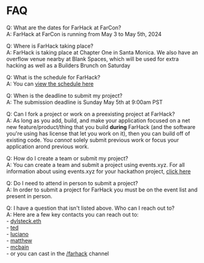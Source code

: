 # FAQ

Q: What are the dates for FarHack at FarCon? <br/>
A: FarHack at FarCon is running from May 3 to May 5th, 2024

Q: Where is FarHack taking place? <br/>
A: FarHack is taking place at Chapter One in Santa Monica. We also have an overflow venue nearby at Blank Spaces, which will be used for extra hacking as well as a Builders Brunch on Saturday

Q: What is the schedule for FarHack? <br/>
A: You can [view the schedule here](/hacking-guide/schedule)

Q: When is the deadline to submit my project? <br/>
A: The submission deadline is Sunday May 5th at 9:00am PST

Q: Can I fork a project or work on a preexisting project at FarHack? <br/>
A: As long as you add, build, and make your application focused on a net new feature/product/thing that you build __during__ FarHack (and the software you're using has license that let you work on it), then you can build off of existing code. You *cannot* solely submit previous work or focus your application arond previous work.

Q: How do I create a team or submit my project? <br/>
A: You can create a team and submit a project using events.xyz. For all information about using events.xyz for your hackathon project, [click here](https://www.notion.so/eventsxyz/Hackathon-3060aa7d30294051a135f608817abfdc?pvs=4)

Q: Do I need to attend in person to submit a project? <br/>
A: In order to submit a project for FarHack you must be on the event list and present in person.

Q: I have a question that isn't listed above. Who can I reach out to? <br/>
A: Here are a few key contacts you can reach out to: <br/> - [dylsteck.eth](https://warpcast.com/dylsteck.eth) <br/> - [ted](https://warpcast.com/ted) <br/> - [luciano](https://warpcast.com/luciano) <br/> - [matthew](https://warpcast.com/matthew) <br/> - [mcbain](https://warpcast.com/mcbain) <br/> - or you can cast in the [/farhack](https://warpcast.com/~/channel/farhack) channel